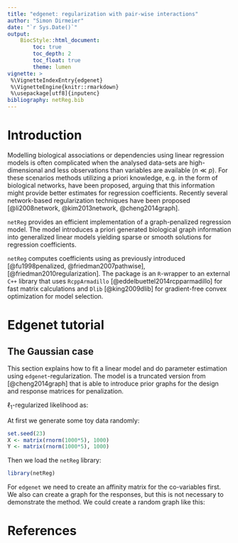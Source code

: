 ```yaml
---
title: "edgenet: regularization with pair-wise interactions"
author: "Simon Dirmeier"
date: "`r Sys.Date()`"
output: 
    BiocStyle::html_document:
        toc: true
        toc_depth: 2
        toc_float: true
        theme: lumen
vignette: >
 %\VignetteIndexEntry{edgenet}
 %\VignetteEngine{knitr::rmarkdown}
 %\usepackage[utf8]{inputenc}
bibliography: netReg.bib
---
```


# Introduction

Modelling biological associations or dependencies using linear regression 
models is often complicated when the analysed data-sets are high-dimensional 
and less observations than variables are available ($n \ll p$). 
For these scenarios methods utilizing a priori knowledge, e.g. in the form of 
biological networks, have been proposed, arguing that this information might 
provide better estimates for regression coefficients. Recently several 
network-based regularization techniques have been proposed 
[@li2008network, @kim2013network, @cheng2014graph].

`netReg` provides an efficient implementation of a graph-penalized 
regression model. The model introduces a priori generated biological graph 
information into generalized linear models yielding sparse or smooth solutions 
for regression coefficients.  

`netReg` computes coefficients using \textit{cyclic coordinate descent} as 
previously introduced [@fu1998penalized, @friedman2007pathwise], 
[@friedman2010regularization]. The package is an `R`-wrapper to an external 
`C++` library that uses `RcppArmadillo` [@eddelbuettel2014rcpparmadillo] for 
fast matrix calculations and `Dlib` [@king2009dlib] for gradient-free 
convex optimization for model selection.

# Edgenet tutorial

## The Gaussian case

This section explains how to fit a linear model and do parameter estimation 
using `edgenet`-regularization. The model is a truncated version from 
[@cheng2014graph] that is able to introduce prior graphs for the design and 
response matrices for penalization.

$\ell_1$-regularized likelihood as:
\begin{equation}
\small
\begin{split}
\hat{\mathbf{B}} = \arg \min_{\mathbf{B}} \,
 & \frac{1}{2} || \mathbf{Y} - \mathbf{XB}  ||^2_2  + \lambda ||\mathbf{B} ||_1  \\  & + 
      		  \frac{\phi_1}{2}  \sum_{i=1}^p \sum_{j=1}^q
      		   || \boldsymbol \beta_{i,*} - \boldsymbol \beta_{j,*} ||_2^2 (\mathbf{G}_X)_{i,j}    \\  & +
 \frac{\phi_2}{2}  \sum_{i=1}^p \sum_{j=1}^q || \boldsymbol \beta_{*,i} - \boldsymbol \beta_{*,j} ||_2^2 (\mathbf{G}_Y)_{i,j} \\
 = \arg \min_{\mathbf{B}} \,
 & \frac{1}{2} || \mathbf{Y} - \mathbf{XB}  ||^2_2  + \lambda ||\mathbf{B} ||_1  \\  & + 
 \phi_1 \text{tr}\left( \mathbf{B}^T \left( \mathbf{D}_{\mathbf{G}_X} - \mathbf{G}_X \right) \mathbf{B}  \right) \\  & + 
 \phi_2 \text{tr}\left( \mathbf{B} \left( \mathbf{D}_{\mathbf{G}_Y} - \mathbf{G}_Y  \right) \mathbf{B}^T  \right)
\end{split}
\label{equ:graphreg}
\end{equation}

At first we generate some toy data randomly:

```r
set.seed(23)
X <- matrix(rnorm(1000*5), 1000)
Y <- matrix(rnorm(1000*5), 1000)
```

Then we load the `netReg` library:

```r
library(netReg)
```

For `edgenet` we need to create an affinity matrix for the co-variables first. 
We also can create a graph for the responses, but this is not necessary to
demonstrate the method. We could create a random graph like this:

<!-- ```{r} -->
<!-- aff.mat <- matrix(rbeta(25, 1, 5),  5) -->
<!-- aff.mat <- (t(aff.mat) + aff.mat) / 2 -->
<!-- diag(aff.mat) <- 0 -->
<!-- ``` -->

<!-- We created the affinity matrix absolutely random, although in practice a *real* -->
<!-- (biological) observed affinity matrix should be used, because in the end the  -->
<!-- affinity matrix decides the shrinkage of the coefficients. -->

<!-- ## Model fitting -->

<!-- Fitting a model using edge-based regularization with `netReg` is easy: -->

<!-- ```{r} -->
<!-- fit <- edgenet(X=X, Y=Y, G.X=aff.mat, lambda=1, psigx=1, family="gaussian") -->
<!-- print(fit) -->
<!-- ``` -->

<!-- In this case we used a single affinity matrix `G.X` which represents the -->
<!-- relationship of the covariables $\mathit{X}$. If the design matrix has $p$  -->
<!-- variables, `G.X` has to be an $(p \times p)$-dimensional symmetric matrix.  -->
<!-- We can also include a matrix for the response matrix `Y` with $q$ dependent  -->
<!-- variables. In that case the affinity matrix `G.Y` has to be  -->
<!-- $(q \times q)$-dimensional (and also symmetric). -->

<!-- The `fit` object contains information about coefficients, intercepts,  -->
<!-- residuals, etc. Having the coefficients estimated we are able to -->
<!-- predict novel data-sets: -->

<!-- ```{r} -->
<!-- X.new <- matrix(rnorm(10*5),10) -->
<!-- pred  <- predict(fit, X) -->
<!-- ``` -->

<!-- The `pred` objects contains the predicted values for the responses. -->

<!-- ## Model selection -->

<!-- In most cases we do not have the optimal shrinkage parameters $\lambda$,  -->
<!-- $\psi_{gx}$ and $\psi_{gy}$. For these settings you can use `netReg`'s  -->
<!-- included model selection. We use Powell's BOBYQA algorithm  -->
<!-- ([@powell2009bobyqa]) for gradient-free optimization that is included in the -->
<!-- `C++` library `Dlib`. Doing the model selection only requires calling  -->
<!-- `cv.edgenet`: -->

<!-- ```{r} -->
<!-- cv <- cv.edgenet(X=X, Y=Y, G.X=aff.mat, family="gaussian", maxit=1000) -->
<!-- print(cv) -->
<!-- ``` -->

<!-- You can use the fitted parameters for the normal `edgenet` function.  -->
<!-- In this scenario $\lambda$, $\psi_{gx}$ and $\psi_{gy}$ should be  -->
<!-- roughly $0$ for three reasons: -->

<!-- * we had enough data and a small number of covariables ($n > p$), so we can  -->
<!-- find the *BLUE* estimator, -->
<!-- * we created `X` and `Y` independent of each other, -->
<!-- * our prior graph `aff.mat` had little weight. -->

<!-- Let's do a scenario where we need to shrink some coefficients, i.e. $n \ll p$. -->
<!-- We choose a small $p$, such that the computation does not take too long. -->

<!-- ```{r} -->
<!-- p <- 25 -->
<!-- X <- matrix(rnorm(10*p), 10) -->
<!-- Y <- matrix(rnorm(10*p), 10) -->
<!-- aff.mat <- matrix(rgamma(p * p, 5, 1), p) -->
<!-- aff.mat <- (t(aff.mat) + aff.mat) -->
<!-- diag(aff.mat) <- 0 -->
<!-- cv <- cv.edgenet(X=X, Y=Y, G.X=aff.mat, family="gaussian", maxit=1000) -->
<!-- print(cv) -->
<!-- ``` -->

<!-- In the above example $\lambda$ should have changed quite a bit, while -->
<!-- $\psi_{gy}$ should still be $0$. Since we generated `aff.mat` randomly  -->
<!-- $\psi_{gx}$ should be roughly (or exact) zero as well. This makes sense  -->
<!-- intuitively since we did not put any biological relationships into the  -->
<!-- affinity matrices. -->



<!-- ## Usage -->

<!-- This section explains how to fit a linear model and do parameter estimation.  -->

<!-- At first we load the library and some data: -->

<!-- ```{r, eval=FALSE} -->
<!-- > library(netReg) -->
<!-- > data("yeast") -->

<!-- > ls(yeast) -->
<!-- [1] "GX" "X" "Y" -->

<!-- > X <- yeast$X[, 1:5] -->
<!-- > Y <- yeast$Y[, 40:45] -->
<!-- > GY <- yeast$GY[40:45, 40:45] -->
<!-- ``` -->

<!-- The *yeast* data $\mathbf{X}$ and $\mathbf{Y}$ set is taken and adopted from [@brem2005genetic], [@storey2005multiple], and [@cheng2014graph]. -->
<!-- $\mathbf{GY}$ is taken from [BioGRID](https://thebiogrid.org/downloads/archives/Release%20Archive/BIOGRID-3.4.150/BIOGRID-ORGANISM-3.4.150.tab.zip). -->
<!-- $\mathbf{X}$ is a $(n \times p)$ matrix of genetic markers where $n$ is the number of samples (112) and $p$ is the number of markers. -->
<!-- $\mathbf{Y}$ is a $(n \times q)$ matrix of expression values for $q$ yeast genes. $n$ is again the numer of samples (112). -->
<!-- $\mathbf{GY}$ is a $(q \times q)$ adjacency matrix representing protein-protein interactions for the $q$ response variables. -->

<!-- We only use a smaller network in order to be able to print the results here. -->

<!-- ### Model fitting -->

<!-- Fitting a model using edge-based regularization with `netReg` can be done like that: -->

<!-- ```{r, eval=FALSE} -->
<!-- > fit <- edgenet(X=X, -->
<!--                  Y=Y,  -->
<!--                  G.Y=GY, -->
<!--                  lambda=10, psigy=1, family="gaussian") -->
<!-- > fit -->

<!-- Call: edgenet.default(X = X, Y = Y, G.Y = GY, lambda = 10, psigy = 1,  -->
<!--     family = "gaussian") -->

<!-- Coefficients: -->
<!--                YBL113C   YBR013C YBR014C YBR016W YBR025C YBR028C -->
<!-- marker_2036 0.18880586 0.0000000       0       0       0       0 -->
<!-- marker_349  0.32480670 0.1267092       0       0       0       0 -->
<!-- marker_2596 0.00000000 0.0000000       0       0       0       0 -->
<!-- marker_2987 0.07526014 0.0000000       0       0       0       0 -->
<!-- marker_994  0.16888058 0.0000000       0       0       0       0 -->

<!-- Intercept: -->
<!--             [,1] -->
<!-- [1,]  0.22068539 -->
<!-- [2,]  0.17820179 -->
<!-- [3,] -0.08242679 -->
<!-- [4,] -0.13699107 -->
<!-- [5,]  0.09521875 -->
<!-- [6,]  0.09709554 -->

<!-- Parameters: -->
<!-- lambda psi_gx psi_gy  -->
<!--     10      0      1  -->

<!-- Family: -->
<!-- [1] "gaussian" -->
<!-- ``` -->

<!-- For the response variables we use an affinity matrix that represents *biological relationships* with $\mathbf{GY}$. -->
<!-- We promote sparsity by setting $\lambda = 10$ and put a week penalty on similar coefficients by setting $\psi_{gy} = 1$.  -->
<!-- Other than that we used standard parameters in this case. -->

<!-- The `fit` object contains information about coefficients and intercepts. Having the coefficients estimated we are able to -->
<!-- predict novel data-sets: -->

<!-- ```{r, eval=FALSE} -->
<!-- > X.new <- matrix(rnorm(10*ncol(X)), nrow=10) -->
<!-- > pred  <- predict(fit, X.new) -->
<!-- > pred -->
<!--          YBL113C     YBR013C     YBR014C    YBR016W    YBR025C    YBR028C -->
<!--  [1,]  0.34896146  0.18351965 -0.08242679 -0.1369911 0.09521875 0.09709554 -->
<!--  [2,]  0.34846254  0.30982988 -0.08242679 -0.1369911 0.09521875 0.09709554 -->
<!--  [3,]  0.49168654  0.24786801 -0.08242679 -0.1369911 0.09521875 0.09709554 -->
<!--  [4,]  0.29359257  0.13512114 -0.08242679 -0.1369911 0.09521875 0.09709554 -->
<!--  [5,] -0.33368500 -0.09395486 -0.08242679 -0.1369911 0.09521875 0.09709554 -->
<!--  [6,]  0.37459188  0.24592816 -0.08242679 -0.1369911 0.09521875 0.09709554 -->
<!--  [7,]  0.02020576  0.06307481 -0.08242679 -0.1369911 0.09521875 0.09709554 -->
<!--  [8,]  0.08688461  0.23227053 -0.08242679 -0.1369911 0.09521875 0.09709554 -->
<!--  [9,] -0.06616525 -0.06917618 -0.08242679 -0.1369911 0.09521875 0.09709554 -->
<!-- [10,] -0.44448282  0.09864389 -0.08242679 -0.1369911 0.09521875 0.09709554 -->
<!-- ``` -->

<!-- The `pred` objects contains the predicted values for the responses. -->

<!-- ### Model selection -->

<!-- In most cases we do not have the optimal shrinkage parameters $\lambda$,  -->
<!-- $\psi_{gx}$ and $\psi_{gy}$. For these settings you can use `netReg`'s  -->
<!-- included model selection. We use Powell's *BOBYQA* algorithm  -->
<!-- [@powell2009bobyqa] for gradient-free optimization that is included in the -->
<!-- `C++` library `Dlib`. Doing the model selection only requires calling  -->
<!-- `cv.edgenet`: -->

<!-- ```{r, eval=FALSE} -->
<!-- > cv <- cv.edgenet(X=X, Y=Y, G.Y=GY, family="gaussian", maxit=1000) -->
<!-- > cv -->

<!-- Call: cv.edgenet.default(X = X, Y = Y, G.Y = GY, maxit = 1000, family = "gaussian") -->

<!-- Parameters: -->
<!-- lambda  psigx  psigy  -->
<!--      0      0      0  -->
<!-- Family: -->
<!-- [1] "gaussian" -->
<!-- ``` -->

<!-- You can use the fitted parameters for the normal `edgenet` function.  -->
<!-- In this scenario $\lambda$, $\psi_{gx}$ and $\psi_{gy}$ should be  -->
<!-- roughly $0$ for two reasons: -->

<!-- * we had enough data and a small number of covariables ($n > p$), so we can  -->
<!-- find the *BLUE* estimator, -->
<!-- * in this toy example our prior graph $\mathbf{GY}$ had little impact. -->


# References
